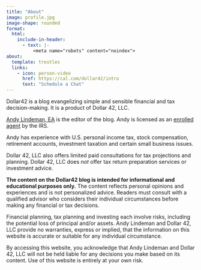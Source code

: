 ```yaml
---
title: "About"
image: profile.jpg
image-shape: rounded
format:
  html:
    include-in-header:
      - text: |-
          <meta name="robots" content="noindex">
about:
  template: trestles
  links:
    - icon: person-video
      href: https://cal.com/dollar42/intro
      text: "Schedule a Chat"
---
```


Dollar42 is a blog evangelizing simple and sensible financial and tax decision-making. It is a product of Dollar 42, LLC.

[<i class="bi bi-linkedin"></i> Andy Lindeman, EA](https://www.linkedin.com/in/andylindeman/) is the editor of the blog. Andy is licensed as an [enrolled agent](https://www.irs.gov/tax-professionals/enrolled-agents/enrolled-agent-information) by the IRS.

Andy has experience with U.S. personal income tax, stock compensation, retirement accounts, investment taxation and certain small business issues.

Dollar 42, LLC also offers limited paid consultations for tax projections and planning. Dollar 42, LLC does *not* offer tax return preparation services or investment advice.

<!-- If you think we may be able to help, [schedule an intro call](https://cal.com/dollar42/intro). -->

::: {.callout-note appearance="simple"}
**The content on the Dollar42 blog is intended for informational and educational purposes only.** The content reflects personal opinions and experiences and is not personalized advice. Readers must consult with a qualified advisor who considers their individual circumstances before making any financial or tax decisions.

Financial planning, tax planning and investing each involve risks, including the potential loss of principal and/or assets. Andy Lindeman and Dollar 42, LLC provide no warranties, express or implied, that the information on this website is accurate or suitable for any individual circumstance.

By accessing this website, you acknowledge that Andy Lindeman and Dollar 42, LLC will not be held liable for any decisions you make based on its content. Use of this website is entirely at your own risk.
:::
